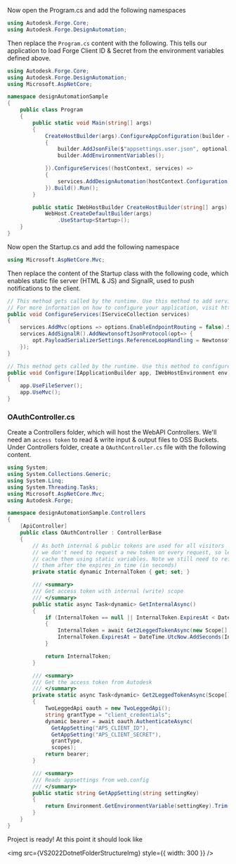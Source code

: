 
Now open the Program.cs and add the following namespaces

```cs
using Autodesk.Forge.Core;
using Autodesk.Forge.DesignAutomation;

```

Then replace the `Program.cs` content with the following. This tells our application to load Forge Client ID & Secret from the environment variables defined above.

```cs
using Autodesk.Forge.Core;
using Autodesk.Forge.DesignAutomation;
using Microsoft.AspNetCore;

namespace designAutomationSample
{
    public class Program
    {
        public static void Main(string[] args)
        {
            CreateHostBuilder(args).ConfigureAppConfiguration(builder =>
            {
                builder.AddJsonFile($"appsettings.user.json", optional: true);
                builder.AddEnvironmentVariables();

            }).ConfigureServices((hostContext, services) =>
            {
                services.AddDesignAutomation(hostContext.Configuration);
            }).Build().Run();
        }

        public static IWebHostBuilder CreateHostBuilder(string[] args) =>
            WebHost.CreateDefaultBuilder(args)
                .UseStartup<Startup>();
    }
}
```

Now open the Startup.cs and add the following namespace

```cs
using Microsoft.AspNetCore.Mvc;

```

Then replace the content of the Startup class with the following code, which enables static file server (HTML & JS) and SignalR, used to push notifications to the client.

```cs
// This method gets called by the runtime. Use this method to add services to the container.
// For more information on how to configure your application, visit https://go.microsoft.com/fwlink/?LinkID=398940
public void ConfigureServices(IServiceCollection services)
{
    services.AddMvc(options => options.EnableEndpointRouting = false).SetCompatibilityVersion(CompatibilityVersion.Version_3_0).AddNewtonsoftJson();
    services.AddSignalR().AddNewtonsoftJsonProtocol(opt=> {
        opt.PayloadSerializerSettings.ReferenceLoopHandling = Newtonsoft.Json.ReferenceLoopHandling.Ignore;
    });
}

// This method gets called by the runtime. Use this method to configure the HTTP request pipeline.
public void Configure(IApplicationBuilder app, IWebHostEnvironment env)
{
    app.UseFileServer();
    app.UseMvc();
}
```

### OAuthController.cs

Create a Controllers folder, which will host the WebAPI Controllers.
We'll need an `access token` to read & write input & output files to OSS Buckets. Under Controllers folder, create a `OAuthController.cs` file with the following content.

```cs title=OAuthController.cs
using System;
using System.Collections.Generic;
using System.Linq;
using System.Threading.Tasks;
using Microsoft.AspNetCore.Mvc;
using Autodesk.Forge;

namespace designAutomationSample.Controllers
{
    [ApiController]
    public class OAuthController : ControllerBase
    {
        // As both internal & public tokens are used for all visitors
        // we don't need to request a new token on every request, so let's
        // cache them using static variables. Note we still need to refresh
        // them after the expires_in time (in seconds)
        private static dynamic InternalToken { get; set; }

        /// <summary>
        /// Get access token with internal (write) scope
        /// </summary>
        public static async Task<dynamic> GetInternalAsync()
        {
            if (InternalToken == null || InternalToken.ExpiresAt < DateTime.UtcNow)
            {
                InternalToken = await Get2LeggedTokenAsync(new Scope[] { Scope.BucketCreate, Scope.BucketRead, Scope.BucketDelete, Scope.DataRead, Scope.DataWrite, Scope.DataCreate, Scope.CodeAll });
                InternalToken.ExpiresAt = DateTime.UtcNow.AddSeconds(InternalToken.expires_in);
            }

            return InternalToken;
        }

        /// <summary>
        /// Get the access token from Autodesk
        /// </summary>
        private static async Task<dynamic> Get2LeggedTokenAsync(Scope[] scopes)
        {
            TwoLeggedApi oauth = new TwoLeggedApi();
            string grantType = "client_credentials";
            dynamic bearer = await oauth.AuthenticateAsync(
              GetAppSetting("APS_CLIENT_ID"),
              GetAppSetting("APS_CLIENT_SECRET"),
              grantType,
              scopes);
            return bearer;
        }

        /// <summary>
        /// Reads appsettings from web.config
        /// </summary>
        public static string GetAppSetting(string settingKey)
        {
            return Environment.GetEnvironmentVariable(settingKey).Trim();
        }
    }
}

```

Project is ready! At this point it should look like

<img src={VS2022DotnetFolderStructureImg} style={{ width: 300 }} />
